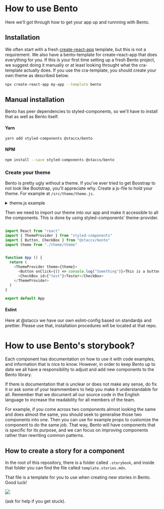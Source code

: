 
<Meta title="Intro|How to use Bento" component={Image} />

# How to use Bento
Here we'll got through how to get your app up and runnning with Bento.

## Installation
We often start with a fresh [create-react-app](https://reactjs.org/docs/create-a-new-react-app.html) template, but this is not a requirement. We also have a bento-template for create-react-app that does everything for you. If this is your first time setting up a fresh Bento project, we suggest doing it manually or at least looking throught what the cra-template actually does.
If you use the cra-template, you should create your own theme as described below.

```bash
npx create-react-app my-app --template bento
```

## Manual installation
Bento has peer dependencies to styled-components, so we'll have to install that as well as Bento itself.

#### Yarn
```bash
yarn add styled-components @staccx/bento
```

#### NPM
```bash
npm install --save styled-components @staccx/bento
```

### Create your theme
Bento is pretty ugly without a theme. If you've ever tried to get Boostrap to not look like Bootstrap, you'll appreciate why. 
Create a js-file to hold your theme. For example at `/src/theme/theme.js`. 

<details><summary>theme.js example</summary>
<p>

```js
import { css } from "styled-components"
import { theming } from "@staccx/base"

const reset = theming.createGlobal({
  baseReset: theming.cssResets
})

const borderRadius = "0px"
const headerHeight = "70px"

const targetSize = {
  small: "36px",
  normal: "44px"
}

const wrapper = {
  small: "460px",
  medium: "720px",
  large: "1158px",
  huge: "1440px",
  breakout: "640px"
}

const spacing = {
  grid: "7vh",
  huge: "96px",
  largePlus: "72px",
  large: "48px",
  mediumPlus: "32px",
  medium: "24px",
  small: "12px",
  tiny: "6px",
  flush: "0"
}

const color = {
  bg: "#F4F2F1",
  primary: "#0000A0",
  primaryLight: "#DCEDFF",
  secondary: "#FDECE4",
  gray: "#646464",
  text: "#000040",
  white: "#fff",
  link: "#0000A0",
  red: "#FC6161",
  yellow: "#FFE184",
  line: "#C9C7C7",
  wcag: "#777",
  disabled: "#E4E4E4",
  warning: "#FC6161",
  black: "#000",
  subtleHover: "#EDF2F7"
}

const font = {
  h1: "32px",
  h2: "26px",
  h3: "22px",
  h4: "18px",
  h5: "16px",
  h6: "14px",
  base: "14px"
}

const fontWeight = {
  bold: "700",
  normal: "400"
}

const webfonts = {
  google: {
    families: [
      "Montserrat:400,500,600,700"
    ]
  }
}

const fontFamily = {
  heading: "Montserrat",
  body: "Montserrat"
}

const theme = new theming.Theme(
    {},
    {
      name: "My theme",
      font,
      fontWeight,
      webfonts,
      color,
      wrapper,
      targetSize,
      borderRadius,
      headerHeight,
      fontFamily,
      spacing
    }
  )
  .add(reset)

export default theme
```

</p>
</details>

Then we need to import our theme into our app and make it accessible to all the components. This is done by using styled-components' theme-provider.



```js

import React from "react"
import { ThemeProvider } from "styled-components"
import { Button, CheckBox } from "@staccx/bento"
import theme from "./theme/theme"


function App () {
  return (
    <ThemeProvider theme={theme}>
      <Button onClick={() => console.log("Something")}>This is a button</Button>
      <CheckBox id={"test"}>Tester</CheckBox>
    </ThemeProvider>
  )
}

export default App

```



#### Eslint
Here at @staccx we have our own eslint-config based on standardjs and prettier. Please use that, installation procedures will be located at that repo.

# How to use Bento's storybook?
Each component has documentation on how to use it with code examples, and information that is nice to know. However, in order to keep Bento up to date we all have a responsibility to adjust and add new components to the Bento library.

If there is documentation that is unclear or does not make any sense, do fix it or ask some of your teammembers to help you make it understandable for all. Remember that we document all our source code in the English language to increase the readability for all members of the team.

For example, if you come across two components almost looking the same and does almost the same, you should seek to generalise those two components into one. Then you can use for example props to customize the component to do the same job. That way, Bento will have components
that is specific for its purpose, and we can focus on improving components rather than rewriting common patterns.

## How to create a story for a component
In the root of this repository, there is a folder called `.storybook`, and inside that folder you can find the file called `template.stories.mdx`.

That file is a template for you to use when creating new stories in Bento. Good luck!

<Image src="https://media1.tenor.com/images/e9f8cbc1f7700ba31de15769b1fb9377/tenor.gif?itemid=6213101" />

(ask for help if you get stuck). 